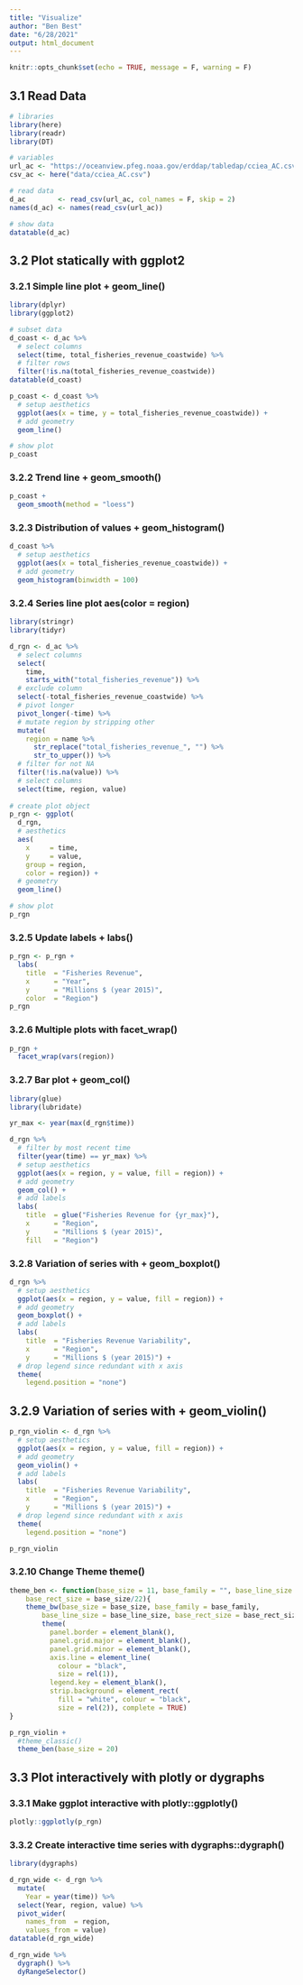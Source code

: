 ```yaml
---
title: "Visualize"
author: "Ben Best"
date: "6/28/2021"
output: html_document
---
```


```r
knitr::opts_chunk$set(echo = TRUE, message = F, warning = F)
```

## 3.1 Read Data

```r
# libraries
library(here)
library(readr)
library(DT)

# variables
url_ac <- "https://oceanview.pfeg.noaa.gov/erddap/tabledap/cciea_AC.csv"
csv_ac <- here("data/cciea_AC.csv")

# read data
d_ac        <- read_csv(url_ac, col_names = F, skip = 2)
names(d_ac) <- names(read_csv(url_ac))

# show data
datatable(d_ac)
```

## 3.2 Plot statically with ggplot2

### 3.2.1 Simple line plot + geom_line()

```r
library(dplyr)
library(ggplot2)

# subset data
d_coast <- d_ac %>% 
  # select columns
  select(time, total_fisheries_revenue_coastwide) %>% 
  # filter rows
  filter(!is.na(total_fisheries_revenue_coastwide))
datatable(d_coast)

p_coast <- d_coast %>% 
  # setup aesthetics
  ggplot(aes(x = time, y = total_fisheries_revenue_coastwide)) +
  # add geometry
  geom_line()

# show plot
p_coast
```

### 3.2.2 Trend line + geom_smooth()

```r
p_coast + 
  geom_smooth(method = "loess")
```
### 3.2.3 Distribution of values + geom_histogram()

```r
d_coast %>% 
  # setup aesthetics
  ggplot(aes(x = total_fisheries_revenue_coastwide)) +
  # add geometry
  geom_histogram(binwidth = 100)
```

### 3.2.4 Series line plot aes(color = region)

```r
library(stringr)
library(tidyr)

d_rgn <- d_ac %>% 
  # select columns
  select(
    time, 
    starts_with("total_fisheries_revenue")) %>% 
  # exclude column
  select(-total_fisheries_revenue_coastwide) %>% 
  # pivot longer
  pivot_longer(-time) %>% 
  # mutate region by stripping other
  mutate(
    region = name %>% 
      str_replace("total_fisheries_revenue_", "") %>% 
      str_to_upper()) %>% 
  # filter for not NA
  filter(!is.na(value)) %>% 
  # select columns
  select(time, region, value)
  
# create plot object
p_rgn <- ggplot(
  d_rgn,
  # aesthetics
  aes(
    x     = time, 
    y     = value,
    group = region,
    color = region)) +
  # geometry
  geom_line()

# show plot
p_rgn
```

### 3.2.5 Update labels + labs()

```r
p_rgn <- p_rgn +
  labs(
    title  = "Fisheries Revenue",
    x      = "Year",
    y      = "Millions $ (year 2015)",
    color  = "Region")
p_rgn
```

### 3.2.6 Multiple plots with facet_wrap()

```r
p_rgn +
  facet_wrap(vars(region))
```

### 3.2.7 Bar plot + geom_col()

```r
library(glue)
library(lubridate)

yr_max <- year(max(d_rgn$time))

d_rgn %>% 
  # filter by most recent time
  filter(year(time) == yr_max) %>% 
  # setup aesthetics
  ggplot(aes(x = region, y = value, fill = region)) +
  # add geometry
  geom_col() +
  # add labels
  labs(
    title  = glue("Fisheries Revenue for {yr_max}"),
    x      = "Region",
    y      = "Millions $ (year 2015)",
    fill   = "Region")
```

### 3.2.8 Variation of series with + geom_boxplot()

```r
d_rgn %>% 
  # setup aesthetics
  ggplot(aes(x = region, y = value, fill = region)) +
  # add geometry
  geom_boxplot() +
  # add labels
  labs(
    title  = "Fisheries Revenue Variability",
    x      = "Region",
    y      = "Millions $ (year 2015)") +
  # drop legend since redundant with x axis
  theme(
    legend.position = "none")
```

## 3.2.9 Variation of series with + geom_violin()

```r
p_rgn_violin <- d_rgn %>% 
  # setup aesthetics
  ggplot(aes(x = region, y = value, fill = region)) +
  # add geometry
  geom_violin() +
  # add labels
  labs(
    title  = "Fisheries Revenue Variability",
    x      = "Region",
    y      = "Millions $ (year 2015)") +
  # drop legend since redundant with x axis
  theme(
    legend.position = "none")

p_rgn_violin
```
### 3.2.10 Change Theme theme()

```r
theme_ben <- function(base_size = 11, base_family = "", base_line_size = base_size/22, 
    base_rect_size = base_size/22){
    theme_bw(base_size = base_size, base_family = base_family, 
        base_line_size = base_line_size, base_rect_size = base_rect_size) %+replace% 
        theme(
          panel.border = element_blank(), 
          panel.grid.major = element_blank(), 
          panel.grid.minor = element_blank(), 
          axis.line = element_line(
            colour = "black", 
            size = rel(1)), 
          legend.key = element_blank(), 
          strip.background = element_rect(
            fill = "white", colour = "black", 
            size = rel(2)), complete = TRUE)
}

p_rgn_violin +
  #theme_classic()
  theme_ben(base_size = 20)
```

## 3.3 Plot interactively with plotly or dygraphs

### 3.3.1 Make ggplot interactive with plotly::ggplotly()

```r
plotly::ggplotly(p_rgn)
```
### 3.3.2 Create interactive time series with dygraphs::dygraph()

```r
library(dygraphs)

d_rgn_wide <- d_rgn %>% 
  mutate(
    Year = year(time)) %>% 
  select(Year, region, value) %>% 
  pivot_wider(
    names_from  = region,
    values_from = value)
datatable(d_rgn_wide)

d_rgn_wide %>% 
  dygraph() %>% 
  dyRangeSelector()
```


